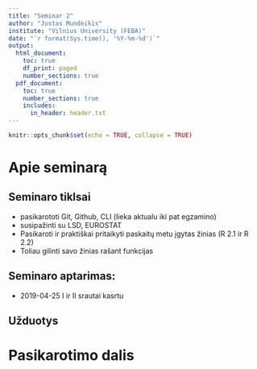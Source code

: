```yaml
---
title: "Seminar 2"
author: "Justas Mundeikis"
institute: "Vilnius University (FEBA)"
date: "`r format(Sys.time(), '%Y-%m-%d')`"
output:
  html_document:
    toc: true
    df_print: paged
    number_sections: true
  pdf_document:
    toc: true
    number_sections: true
    includes:
      in_header: header.txt
---
```


```r
knitr::opts_chunk$set(echo = TRUE, collapse = TRUE)
```

# Apie seminarą
## Seminaro tiklsai
* pasikarototi Git, Github, CLI (lieka aktualu iki pat egzamino)
* susipažinti su LSD, EUROSTAT
* Pasikaroti ir praktiškai pritaikyti paskaitų metu įgytas žinias (R 2.1 ir R 2.2)
* Toliau gilinti savo žinias rašant funkcijas

## Seminaro aptarimas:
* 2019-04-25 I ir II srautai kasrtu

## Užduotys

# Pasikarotimo dalis


  
